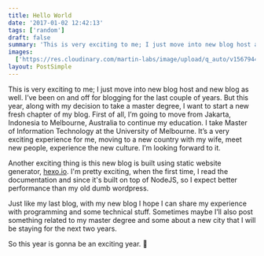 ```yaml
---
title: Hello World
date: '2017-01-02 12:42:13'
tags: ['random']
draft: false
summary: 'This is very exciting to me; I just move into new blog host and new blog as well. I’ve been on and off for blogging for the last couple of years. But this year, along with my decision to take a master degree, I want to start a new fresh chapter of my blog. First of all, I’m going to move from Jakarta, Indonesia to Melbourne, Australia to continue my education.'
images:
  ['https://res.cloudinary.com/martin-labs/image/upload/q_auto/v1567944992/Blog/hello-world.png']
layout: PostSimple
---
```


This is very exciting to me; I just move into new blog host and new blog as well. I’ve been on and off for blogging for the last couple of years. But this year, along with my decision to take a master degree, I want to start a new fresh chapter of my blog. First of all, I’m going to move from Jakarta, Indonesia to Melbourne, Australia to continue my education. I take Master of Information Technology at the University of Melbourne. It’s a very exciting experience for me, moving to a new country with my wife, meet new people, experience the new culture. I’m looking forward to it.

Another exciting thing is this new blog is built using static website generator, [hexo.io](https://hexo.io). I'm pretty exciting, when the first time, I read the documentation and since it's built on top of NodeJS, so I expect better performance than my old dumb wordpress.

Just like my last blog, with my new blog I hope I can share my experience with programming and some technical stuff. Sometimes maybe I’ll also post something related to my master degree and some about a new city that I will be staying for the next two years.

So this year is gonna be an exciting year. 🙂
